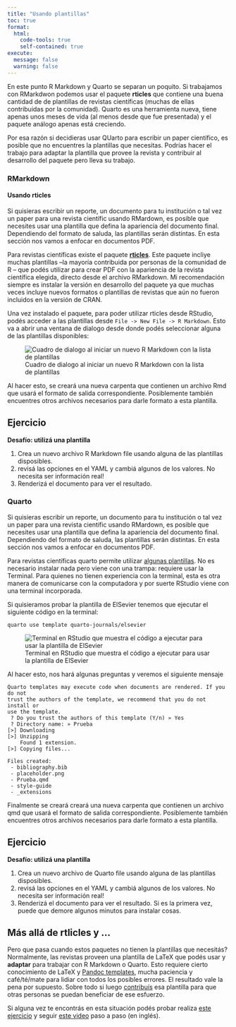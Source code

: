 ```yaml
---
title: "Usando plantillas"
toc: true
format:
  html:
    code-tools: true
    self-contained: true
execute:
  message: false
  warning: false
---
```


En este punto R Markdown y Quarto se separan un poquito. Si trabajamos con RMarkdwon podemos usar el paquete **rticles** que contiene una buena cantidad de de plantillas de revistas científicas (muchas de ellas contribuidas por la comunidad). Quarto es una herramienta nueva, tiene apenas unos meses de vida (al menos desde que fue presentada) y el paquete análogo apenas está creciendo. 

Por esa razón si decidieras usar QUarto para escribir un paper científico, es posible que no encuentres la plantillas que necesitas. Podrías hacer el trabajo para adaptar la plantilla que provee la revista y contribuir al desarrollo del paquete pero lleva su trabajo. 

::: panel-tabset
### RMarkdown

#### Usando rticles

Si quisieras escribir un reporte, un documento para tu institución o tal vez un paper para una revista científic usando RMardown, es posible que necesites usar una plantilla que defina la apariencia del documento final.
Dependiendo del formato de saluda, las plantillas serán distintas.
En esta sección nos vamos a enfocar en documentos PDF.

Para revistas científicas existe el paquete [**rticles**](https://pkgs.rstudio.com/rticles/index.html).
Este paquete incliye muchas plantillas --la mayoría contribuida por personas de la comunidad de R -- que podés utilizar para crear PDF con la apariencia de la revista científica elegida, directo desde el archivo RMarkdown.
Mi recomendación siempre es instalar la versión en desarrollo del paquete ya que muchas veces incluye nuevos formatos o plantillas de revistas que aún no fueron incluidos en la versión de CRAN.

Una vez instalado el paquete, para poder utilizar rticles desde RStudio, podés acceder a las plantillas desde `File -> New File -> R Markdown`.
Esto va a abrir una ventana de dialogo desde donde podés seleccionar alguna de las plantillas disponibles:

![Cuadro de dialogo al iniciar un nuevo R Markdown con la lista de plantillas](img/rticles.png)

Al hacer esto, se creará una nueva carpenta que contienen un archivo Rmd que usará el formato de salida correspondiente. Posiblemente también encuentres otros archivos necesarios para darle formato a esta plantilla.

::: callout-tip
## Ejercicio

**Desafío: utilizá una plantilla**


1. Crea un nuevo archivo R Markdown file usando alguna de las plantillas disposibles.
2. revisá las opciones en el YAML y cambiá algunos de los valores. No necesita ser información real! 
3. Renderizá el documento para ver el resultado.

:::

### Quarto

Si quisieras escribir un reporte, un documento para tu institución o tal vez un paper para una revista científic usando RMardown, es posible que necesites usar una plantilla que defina la apariencia del documento final.
Dependiendo del formato de saluda, las plantillas serán distintas.
En esta sección nos vamos a enfocar en documentos PDF.

Para revistas científicas quarto permite utilizar [algunas plantillas](https://github.com/quarto-journals). No es necesario instalar nada pero viene con una trampa: requiere usar la Terminal. Para quienes no tienen experiencia con la terminal, esta es otra manera de comunicarse con la computadora y por suerte RStudio viene con una terminal incorporada. 

Si quisieramos probar la plantilla de ElSevier tenemos que ejecutar el siguiente código en la terminal:

```
quarto use template quarto-journals/elsevier
```

![Terminal en RStudio que muestra el código a ejecutar para usar la plantilla de ElSevier](img/plantillas-quarto.png)


Al hacer esto, nos hará algunas preguntas y veremos el siguiente mensaje

```
Quarto templates may execute code when documents are rendered. If you do not
trust the authors of the template, we recommend that you do not install or
use the template.
 ? Do you trust the authors of this template (Y/n) » Yes
 ? Directory name: » Prueba
[>] Downloading
[>] Unzipping
    Found 1 extension.
[>] Copying files...

Files created:
 - bibliography.bib
 - placeholder.png
 - Prueba.qmd
 - style-guide
 - _extensions
```

Finalmente se creará creará una nueva carpenta que contienen un archivo qmd que usará el formato de salida correspondiente. Posiblemente también encuentres otros archivos necesarios para darle formato a esta plantilla.

::: callout-tip
## Ejercicio

**Desafío: utilizá una plantilla**


1. Crea un nuevo archivo de Quarto file usando alguna de las plantillas disposibles.
2. revisá las opciones en el YAML y cambiá algunos de los valores. No necesita ser información real! 
3. Renderizá el documento para ver el resultado. Si es la primera vez, puede que demore algunos minutos para instalar cosas. 

:::

:::

## Más allá de rtlicles y ...

Pero que pasa cuando estos paquetes no tienen la plantillas que necesitás?
Normalmente, las revistas proveen una plantilla de LaTeX que podés usar y **adaptar** para trabajar con R Markdown o Quarto.
Esto requiere cierto conocimiento de LaTeX y [Pandoc templates](https://pandoc.org/MANUAL.html#templates), mucha paciencia y café/té/mate para lidiar con todos los posibles errores.
El resultado vale la pena por supuesto. Sobre todo si luego [contribuís](https://github.com/rstudio/rticles/pulls) esa plantilla para que otras personas se puedan beneficiar de ese esfuerzo.

Si alguna vez te encontrás en esta situación podés probar realiza [este ejercicio]() y seguir [este video](https://www.youtube.com/watch?v=bk3mcRIJLqc) paso a paso (en inglés).